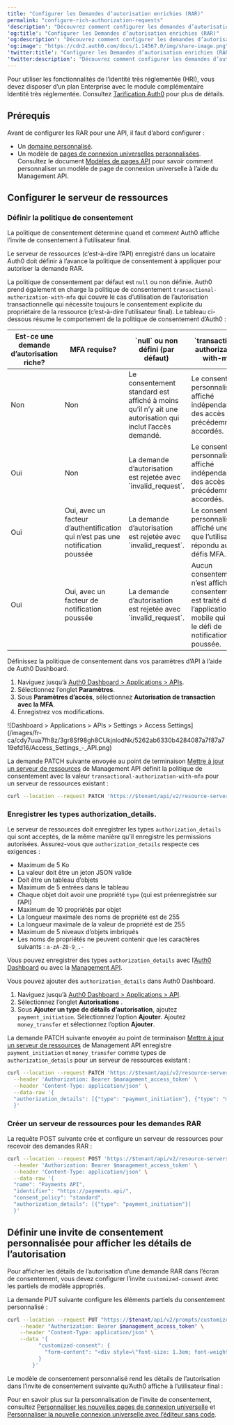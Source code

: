 ```yaml
---
title: "Configurer les Demandes d’autorisation enrichies (RAR)"
permalink: "configure-rich-authorization-requests"
'description': "Découvrez comment configurer les demandes d’autorisation enrichies (RAR) pour une API."
'og:title': "Configurer les Demandes d’autorisation enrichies (RAR)"
'og:description': "Découvrez comment configurer les demandes d’autorisation enrichies (RAR) pour une API."
'og:image': "https://cdn2.auth0.com/docs/1.14567.0/img/share-image.png"
'twitter:title': "Configurer les Demandes d’autorisation enrichies (RAR)"
'twitter:description': "Découvrez comment configurer les demandes d’autorisation enrichies (RAR) pour une API."
---
```


<Callout icon="file-lines" color="#0EA5E9" iconType="regular">

Pour utiliser les fonctionnalités de l’identité très réglementée (HRI), vous devez disposer d’un plan Enterprise avec le module complémentaire Identité très réglementée. Consultez [Tarification Auth0](https://auth0.com/pricing/) pour plus de détails.

</Callout>

## Prérequis

Avant de configurer les RAR pour une API, il faut d’abord configurer :

* Un [domaine personnalisé](/docs/fr-ca/customize/custom-domains).
* Un modèle de [pages de connexion universelles personnalisées](/docs/fr-ca/customize/login-pages/universal-login/customize-templates). Consultez le document [Modèles de pages API](/docs/fr-ca/customize/universal-login-pages/universal-login-page-templates#page-templates-api) pour savoir comment personnaliser un modèle de page de connexion universelle à l’aide du <Tooltip href="/docs/fr-ca/glossary?term=management-api" tip="Management API
Un produit permettant aux clients d’effectuer des tâches administratives." cta="Voir le glossaire">Management API</Tooltip>.

## Configurer le serveur de ressources

### Définir la politique de consentement

La politique de consentement détermine quand et comment Auth0 affiche l’invite de consentement à l’utilisateur final.

Le serveur de ressources (c’est-à-dire l’API) enregistré dans un locataire Auth0 doit définir à l’avance la politique de consentement à appliquer pour autoriser la demande RAR.

La politique de consentement par défaut est `null` ou non définie. Auth0 prend également en charge la politique de consentement `transactional-authorization-with-mfa` qui couvre le cas d’utilisation de l’autorisation transactionnelle qui nécessite toujours le consentement explicite du propriétaire de la ressource (c’est-à-dire l’utilisateur final). Le tableau ci-dessous résume le comportement de la politique de consentement d’Auth0 :

<table class="table"><thead>
<tr>
<th><strong>Est-ce une demande d’autorisation riche?</strong></th>
<th><strong>MFA requise?</strong></th>
<th><strong>`null` ou non défini (par défaut)</strong></th>
<th>`transactional-authorization-with-mfa`</th>
</tr>
</thead>
<tbody>
<tr>
<td>Non</td>
<td>Non</td>
<td>Le consentement standard est affiché à moins qu’il n’y ait une autorisation qui inclut l’accès demandé.</td>
<td>Le consentement personnalisé est affiché indépendamment des accès précédemment accordés.</td>
</tr>
<tr>
<td>Oui</td>
<td>Non</td>
<td>La demande d’autorisation est rejetée avec `invalid_request`.</td>
<td>Le consentement personnalisé est affiché indépendamment des accès précédemment accordés.</td>
</tr>
<tr>
<td>Oui</td>
<td>Oui, avec un facteur d’authentification qui n’est pas une notification poussée</td>
<td>La demande d’autorisation est rejetée avec `invalid_request`.</td>
<td>Le consentement personnalisé est affiché une fois que l’utilisateur a répondu aux défis MFA.</td>
</tr>
<tr>
<td>Oui</td>
<td>Oui, avec un facteur de notification poussée</td>
<td>La demande d’autorisation est rejetée avec `invalid_request`.</td>
<td>Aucun consentement n’est affiché. Le consentement est traité dans l’application mobile qui a reçu le défi de notification poussée.</td>
</tr>
</tbody>
</table>

<Tabs><Tab title="Auth0 Dashboard">

Définissez la politique de consentement dans vos paramètres d’API à l’aide de Auth0 Dashboard.

1. Naviguez jusqu’à [Auth0 Dashboard > Applications > APIs](https://manage.auth0.com/#/apis).
2. Sélectionnez l’onglet **Paramètres**.
3. Sous **Paramètres d’accès**, sélectionnez **Autorisation de transaction avec la MFA**.
4. Enregistrez vos modifications.

<Frame>![Dashboard > Applications > APIs > Settings > Access Settings](/images/fr-ca/cdy7uua7fh8z/3gr8Sf98gh8CUkjnlodNk/5262ab6330b4284087a7f87a719efd16/Access_Settings_-_API.png)</Frame>

</Tab><Tab title="Management API">

La demande PATCH suivante envoyée au point de terminaison [Mettre à jour un serveur de ressources](https://auth0.com/docs/api/management/v2/resource-servers/patch-resource-servers-by-id) de Management API définit la politique de consentement avec la valeur `transactional-authorization-with-mfa` pour un serveur de ressources existant :

```bash lines
curl --location --request PATCH 'https://$tenant/api/v2/resource-servers/$resource-server-id' \ --header 'Authorization: Bearer $management_access_token' \ --header 'Content-Type: application/json' \ --data-raw '{ "consent_policy": "standard" }'
```

</Tab></Tabs>

### Enregistrer les types authorization_details.

Le serveur de ressources doit enregistrer les types `authorization_details` qui sont acceptés, de la même manière qu’il enregistre les permissions autorisées. Assurez-vous que `authorization_details` respecte ces exigences :

* Maximum de 5 Ko
* La valeur doit être un jeton JSON valide
* Doit être un tableau d’objets
* Maximum de 5 entrées dans le tableau
* Chaque objet doit avoir une propriété `type` (qui est préenregistrée sur l’API)
* Maximum de 10 propriétés par objet
* La longueur maximale des noms de propriété est de 255
* La longueur maximale de la valeur de propriété est de 255
* Maximum de 5 niveaux d’objets imbriqués
* Les noms de propriétés ne peuvent contenir que les caractères suivants : `a-zA-Z0-9_.-`

Vous pouvez enregistrer des types `authorization_details` avec l’[Auth0 Dashboard](https://manage.auth0.com/) ou avec la [Management API](https://auth0.com/docs/api/management/v2).

<Tabs><Tab title="Auth0 Dashboard">

Vous pouvez ajouter des `authorization_details` dans Auth0 Dashboard.

1. Naviguez jusqu’à [Auth0 Dashboard > Applications > API](https://manage.auth0.com/#/apis).
2. Sélectionnez l’onglet **Autorisations** .
3. Sous **Ajouter un type de détails d’autorisation**, ajoutez `payment_initiation`. Sélectionnez l’option **Ajouter**. Ajoutez `money_transfer` et sélectionnez l’option **Ajouter**.

</Tab><Tab title="Management API">

La demande PATCH suivante envoyée au point de terminaison [Mettre à jour un serveur de ressources](https://auth0.com/docs/api/management/v2/resource-servers/patch-resource-servers-by-id) de Management API enregistre `payment_initiation` et `money_transfer` comme types de `authorization_details` pour un serveur de ressources existant :

```bash lines
curl --location --request PATCH 'https://$tenant/api/v2/resource-servers/$resource-server-id' \
  --header 'Authorization: Bearer $management_access_token' \
  --header 'Content-Type: application/json' \
  --data-raw '{
  "authorization_details": [{"type": "payment_initiation"}, {"type": "money_transfer"}]
  }'
```

</Tab></Tabs>

### Créer un serveur de ressources pour les demandes RAR

La requête POST suivante crée et configure un serveur de ressources pour recevoir des demandes RAR :

```bash lines
curl --location --request POST 'https://$tenant/api/v2/resource-servers' \
  --header 'Authorization: Bearer $management_access_token' \
  --header 'Content-Type: application/json' \
  --data-raw '{
  "name": "Payments API",
  "identifier": "https://payments.api/",
  "consent_policy": "standard",
  "authorization_details": [{"type": "payment_initiation"}]
  }'
```

## Définir une invite de consentement personnalisée pour afficher les détails de l’autorisation

Pour afficher les détails de l’autorisation d’une demande RAR dans l’écran de consentement, vous devez configurer l’invite `customized-consent` avec les partiels de modèle appropriés.

La demande PUT suivante configure les éléments partiels du consentement personnalisé :

```bash lines
curl --location --request PUT "https://$tenant/api/v2/prompts/customized-consent/partials" \
    --header "Authorization: Bearer $management_access_token" \
    --header "Content-Type: application/json" \
    --data '{
          "customized-consent": {
            "form-content": "<div style=\"font-size: 1.3em; font-weight: bold;\">Operation Details</div><hr style=\"margin: 10px 0;\"><div style=\"margin-bottom: 20px;\"></div><div style=\"font-weight: bold;\">Transaction Type</div><div>{{ transaction.params.authorization_details[0].type }}</div><div style=\"margin-bottom: 20px;\"></div><div style=\"font-weight: bold;\">Amount</div><div>{{ transaction.params.authorization_details[0].instructedAmount.amount }} {{ transaction.params.authorization_details[0].instructedAmount.currency }}</div><div style=\"margin-bottom: 20px;\"></div><div style=\"font-weight: bold;\">Recipient</div><div>{{ transaction.params.authorization_details[0].beneficiary }}</div><div style=\"margin-bottom: 20px;\"></div><div style=\"font-weight: bold;\">Destination Account</div><div>{{ transaction.params.authorization_details[0].destinationAccount }}</div><div style=\"margin-bottom: 20px;\"></div>"
          }
        }'
```

Le modèle de consentement personnalisé rend les détails de l’autorisation dans l’invite de consentement suivante qu’Auth0 affiche à l’utilisateur final :

Pour en savoir plus sur la personnalisation de l’invite de consentement, consultez [Personnaliser les nouvelles pages de connexion universelle](/docs/fr-ca/customize/login-pages/universal-login/customize-templates) et [Personnaliser la nouvelle connexion universelle avec l’éditeur sans code](/docs/fr-ca/customize/login-pages/universal-login/customize-themes).